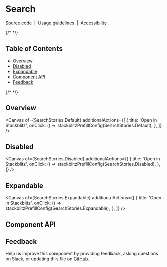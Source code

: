 
<Meta isTemplate />

# Search

[Source code](https://github.com/carbon-design-system/carbon/tree/main/packages/react/src/components/Search)
&nbsp;|&nbsp;
[Usage guidelines](https://www.carbondesignsystem.com/components/search/usage)
&nbsp;|&nbsp;
[Accessibility](https://www.carbondesignsystem.com/components/search/accessibility)

{/* <!-- START doctoc generated TOC please keep comment here to allow auto update --> <!-- DON'T EDIT THIS SECTION, INSTEAD RE-RUN doctoc TO UPDATE --> */}

## Table of Contents

- [Overview](#overview)
- [Disabled](#disabled)
- [Expandable](#expandable)
- [Component API](#component-api)
- [Feedback](#feedback)

{/* <!-- END doctoc generated TOC please keep comment here to allow auto update --> */}

## Overview

<Canvas
  of={SearchStories.Default}
  additionalActions={[
    {
      title: 'Open in Stackblitz',
      onClick: () => stackblitzPrefillConfig(SearchStories.Default),
    },
  ]}
/>

## Disabled

<Canvas
  of={SearchStories.Disabled}
  additionalActions={[
    {
      title: 'Open in Stackblitz',
      onClick: () => stackblitzPrefillConfig(SearchStories.Disabled),
    },
  ]}
/>

## Expandable

<Canvas
  of={SearchStories.Expandable}
  additionalActions={[
    {
      title: 'Open in Stackblitz',
      onClick: () => stackblitzPrefillConfig(SearchStories.Expandable),
    },
  ]}
/>

## Component API

<ArgTypes />

## Feedback

Help us improve this component by providing feedback, asking questions on Slack,
or updating this file on
[GitHub](https://github.com/carbon-design-system/carbon/edit/main/packages/react/src/components/Search/Search.mdx).
